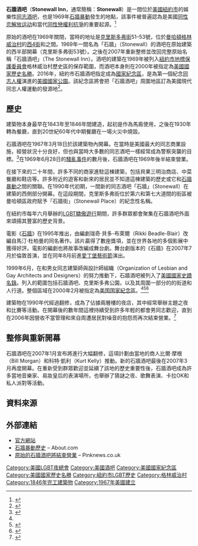 {{refimprove|time=2019-07-02T09:43:31+00:00}}
{{Infobox NRHP
| name            = 石牆酒吧<br><small>Stonewall Inn</small>
| nrhp_type       = nhl
| image           = Stonewall_Inn_2012_with_gay-pride_flags_and_banner.jpg
| caption         = 2012年的石牆酒吧，右側的建築在1969年曾是酒吧的一部分
| location        = [[美國|美國]][[紐約州|紐約州]][[紐約市|紐約市]]<br>克里斯多弗街53號<br>NY 10014
| lat_degrees     = 40 | lat_minutes  = 44 | lat_seconds  = 01.67 | lat_direction = N
| long_degrees    = 74 | long_minutes = 00 | long_seconds = 07.56 |long_direction = W
| area            = 
| built           = 
| architect       = 
| architecture    = 
| designated_nrhp_type = 2000年2月16日<ref name="nhlsum">{{cite web | author=National Historic Landmarks Program | url=http://tps.cr.nps.gov/nhl/detail.cfm?ResourceId=-1888210723&ResourceType=Site | title=Stonewall | publisher=National Park Service | year=2008 | accessdate=2008-12-30 | archive-date=2009-02-21 | archive-url=https://web.archive.org/web/20090221043726/http://tps.cr.nps.gov/nhl/detail.cfm?ResourceId=-1888210723&ResourceType=Site | dead-url=no }}</ref>
| added           = 1999年6月28日<ref name=diversity/>
| visitation_num  = 
| visitation_year = 
| refnum          = 99000562
| mpsub           = 
| governing_body  = 
}}
'''石牆酒吧'''（'''Stonewall Inn'''，通常簡稱：'''Stonewall'''）是一間位於[[美國|美國]][[紐約市|紐約市]]的娛樂性[[同志酒吧|同志酒吧]]，也是1969年[[石牆暴動|石牆暴動]]發生的地點，該事件被普遍認為是美國[[同性恋解放运动|同性恋解放运动]]和當代[[同性戀權利運動|同性戀權利抗爭]]的重要起源。<ref name=diversity>{{cite web | author=National Park Service | title=Workforce Diversity: The Stonewall Inn, National Historic Landmark National Register Number: 99000562 | url=http://www.nps.gov/diversity/stonewall.htm | publisher=US Department of Interior | year=2008 | accessdate=2008-12-30 | archive-date=2016-03-06 | archive-url=https://web.archive.org/web/20160306222059/http://www.nps.gov/diversity/stonewall.htm | dead-url=no }}</ref> 

原始的酒吧在1969年關閉，當時的地址是[[克里斯多弗街|克里斯多弗街]]51–53號，位於[[曼哈頓|曼哈頓]][[格林威治村|格林威治村]]的[[4街|西4街]]和{{link-en|威弗利街|Waverly Place}}之間。1969年一間名為「石牆」（Stonewall）的酒吧在原始建築的西半部開幕（克里斯多弗街53號）。之後在2007年重新整修並改回完整原始名稱「石牆酒吧」（The Stonewall Inn）。酒吧的建築在1969年被列入[[紐約市地標保護委員會|紐約市地標保護委員會]]格林威治村歷史區的保存範圍，而酒吧本身則在2000年被指定為[[美國國家歷史名勝|美國國家歷史名勝]]。2016年，紐約市石牆酒吧指定成為[[國家紀念區|國家紀念區]]，是為第一個紀念[[同志人權|同志人權]]演進的[[美國國家公園|美國國家公園]]。該紀念區將會把「石牆酒吧」周圍地區訂為美國現代同志人權運動的發源地<ref>{{cite news|title=全美首例！紐約同志酒吧成國家紀念碑|url=http://www.appledaily.com.tw/realtimenews/article/new/20160625/894010/|agency=蘋果新聞|date=2016-06-25|accessdate=2016-06-24|archive-date=2016-06-24|archive-url=https://web.archive.org/web/20160624183626/http://www.appledaily.com.tw/realtimenews/article/new/20160625/894010/|dead-url=no}}</ref>。

== 歷史 ==
建築物本身最早在1843年至1846年間建造，起初是作為馬廄使用，之後在1930年轉為餐廳，直到20世紀60年代中期餐廳在一場火災中燒毀。

石牆酒吧在1967年3月18日於該建築物內開幕。在當時是美國最大的同志商業設施，經營狀況十分良好，但也與當時大多數的同志酒吧一樣經常成為警察突襲的目標。<ref>{{cite book | last=Carter | first=David | title=Stonewall: The rebellion That Sparked the Gay Revolution | edition=First | location=New York | publisher=Macmillan | year=2005 | isbn=0-312-34269-1 | url=http://books.google.com/?id=kS_mbbirLz4C&pg=PA77&lpg=PA77&dq=stonewall+1967+beard}}</ref>在1969年6月28日的[[石牆暴動|騷亂事件]]的數月後，石牆酒吧在1969年後半結束營業。



在接下來的二十年間，許多不同的商家進駐這棟建築，包括貝果三明治商店、中菜餐廳和鞋店等。許多附近的遊客和新來的居民並不知道這棟建築的歷史或它和[[石牆暴動|石牆暴動]]之間的關聯。在1990年代初期，一間新的同志酒吧「石牆」（Stonewall）在建築的西側部分開幕。在這段期間，克里斯多弗街位於第六和第七大道間的街區被曼哈頓區政府賦予「石牆街」（Stonewall Place）的紀念性名稱。

在紐約市每年六月舉辦的[[紐約市LGBT驕傲遊行|LGBT驕傲遊行]]期間，許多群眾都會聚集在石牆酒吧外面來頌揚其豐富的歷史背景。

電影《[[石牆_(電影)|石牆]]》在1995年推出，由編劇瑞奇·貝多-布萊爾（Rikki Beadle-Blair）改編自馬汀·杜柏曼的同名著作。該片贏得了數座獎項，並在世界各地的多個影展中獲得好評。電影的編劇也將故事改編成舞台劇。舞台劇版本的《石牆》在2007年7月於倫敦首演，並在同年8月前進[[愛丁堡藝術節|愛丁堡藝術節]]演出。

1999年6月，在{{link-en|格林威治村歷史保存協會|Greenwich Village Society for Historic Preservation}}和男女同志建築師與設計師組織（Organization of Lesbian and Gay Architects and Designers）的努力推動下，石牆酒吧被列入了[[國家史蹟名錄|美國國家史蹟名錄]]。列入的範圍包括石牆酒吧、克里斯多弗公園，以及其周圍一部分的的街道和人行道。整個區域在2000年2月被指定為[[美国国家紀念區|美国国家紀念區]]。<ref name="nhlsum"/><ref name="nrhpinv">{{cite paper | author=David Carter, Andrew Scott Dolkart, Gale Harris, and Jay Shockly | title=National Historic Landmark Nomination: Stonewall (Text) | url=http://pdfhost.focus.nps.gov/docs/NHLS/Text/99000562.pdf | date=27 May 1999 | publisher=National Park Service | accessdate=2008-12-30 | archive-date=2008-10-02 | archive-url=https://web.archive.org/web/20081002032450/http://pdfhost.focus.nps.gov/docs/NHLS/Text/99000562.pdf | dead-url=no }}</ref><ref name="nrhpphotos">{{cite paper | author=David Carter, Andrew Scott Dolkart, Gale Harris, and Jay Shockly | title=National Historic Landmark Nomination: Stonewall (Photos) | url=http://pdfhost.focus.nps.gov/docs/NHLS/Photos/99000562.pdf | publisher=National Park Service | date=27 May 1999 | accessdate=2008-12-30 | archive-date=2008-10-02 | archive-url=https://web.archive.org/web/20081002032444/http://pdfhost.focus.nps.gov/docs/NHLS/Photos/99000562.pdf | dead-url=no }}</ref>

建築物在1990年代經過翻修，成為了佔據兩層樓的夜店，其中經常舉辦主題之夜和比賽等活動。在開幕後的數年間這裡持續受到許多年輕的都會男同志歡迎，直到在2006年因營收不當管理和來自周遭居民對噪音的抱怨而再次結束營業。<ref>{{cite news | url=http://www.nytimes.com/1997/07/29/nyregion/for-a-bar-not-used-to-dancing-around-issues-dancing-is-now-the-issue.html?pagewanted=1 | work=The New York Times | title=For a Bar Not Used to Dancing Around Issues, Dancing Is Now the Issue | first=David M. | last=Halbfinger | date=29 July 1997 | accessdate=24 May 2010 | archive-date=2015-06-10 | archive-url=https://web.archive.org/web/20150610200605/http://www.nytimes.com/1997/07/29/nyregion/for-a-bar-not-used-to-dancing-around-issues-dancing-is-now-the-issue.html?pagewanted=1 | dead-url=no }}</ref>

== 整修與重新開幕 ==
石牆酒吧在2007年1月宣布將進行大幅翻修，這項計劃由當地的商人比爾·摩根（Bill Morgan）和科特·凱利（Kurt Kelly）推動。新的石牆酒吧最後在2007年3月再度開幕。在重新受到群眾歡迎並延續了該地的歷史重要性後，石牆酒吧成為許多當地音樂家、易妝皇后的表演場所，也舉辦了猜謎之夜、歌舞表演、卡拉OK和私人派對等活動。

== 資料來源 ==
{{Reflist|2}}

== 外部連結 ==
{{commons category|Stonewall Inn (New York)}}
*[http://www.thestonewallinnnyc.com/ 官方網站] {{Wayback|url=http://www.thestonewallinnnyc.com/ |date=20130626041404 }}{{en}}
*[https://web.archive.org/web/20060616144850/http://manhattan.about.com/od/glbtscene/a/stonewallriots.htm 石牆暴動歷史] – About.com{{en}}
*[http://www.pinknews.co.uk/news/view.php?id=2325 原始的石牆酒吧將結束營業] {{Wayback|url=http://www.pinknews.co.uk/news/view.php?id=2325 |date=20090221152920 }} – Pinknews.co.uk{{en}}

{{LGBT|state=collapsed|history=expanded}}

[[Category:美國LGBT夜總會|Category:美國LGBT夜總會]]
[[Category:美國酒吧|Category:美國酒吧]]
[[Category:美國國家紀念區|Category:美國國家紀念區]]
[[Category:美國國家歷史名勝|Category:美國國家歷史名勝]]
[[Category:紐約市LGBT歷史|Category:紐約市LGBT歷史]]
[[Category:格林威治村|Category:格林威治村]]
[[Category:1846年完工建築物|Category:1846年完工建築物]]
[[Category:1967年美國建立|Category:1967年美國建立]]